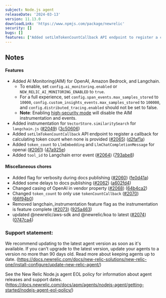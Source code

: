 ```yaml
---
subject: Node.js agent
releaseDate: '2024-03-13'
version: 11.13.0
downloadLink: 'https://www.npmjs.com/package/newrelic'
security: []
bugs: []
features: ["Added setLlmTokenCountCallback API endpoint to register a callback for calculating token count when none is provided","Added tool_id to langchain error event","Added instrumentation for VectorStore.similaritySearch for langchain.js","Added token_count to LlmEmbedding and LlmChatCompletionMessage for openai"]
---
```


## Notes

#### Features

* Added AI Monitoring(AIM) for <DNT>OpenAI</DNT>, <DNT>Amazon Bedrock</DNT>, and <DNT>Langchain</DNT>.
  * To enable, set `config.ai_monitoring.enabled` or `NEW_RELIC_AI_MONITORING_ENABLED` to `true`.
  * For a full experience, set `config.span_events.max_samples_stored` to `10000`, `config.custom_insights_events.max_samples_stored` to `100000`, and `config.distributed_tracing.enabled` should not be set to false.
  * **Note**: Enabling [high-security mode](https://docs.newrelic.com/docs/apm/agents/manage-apm-agents/configuration/high-security-mode/) will disable the AIM instrumentation and events. 
* Added instrumentation for `VectorStore.similaritySearch` for `langchain.js` ([#2049](https://github.com/newrelic/node-newrelic/pull/2049)) ([3c50606](https://github.com/newrelic/node-newrelic/commit/3c50606a57a8dc18c91fe36e3b180bafd15a4cbc))
* Added `setLlmTokenCountCallback` API endpoint to register a callback for calculating token count when none is provided ([#2065](https://github.com/newrelic/node-newrelic/pull/2065)) ([d2faf1a](https://github.com/newrelic/node-newrelic/commit/d2faf1a4942aacefd8b92e0bc2dc11bd8b687328))
* Added `token_count` to `LlmEmbedding` and `LlmChatCompletionMessage` for openai ([#2061](https://github.com/newrelic/node-newrelic/pull/2061)) ([47a925e](https://github.com/newrelic/node-newrelic/commit/47a925eccce8e5b5d682b46277bbef5191f8b553))
* Added `tool_id` to Langchain error event ([#2064](https://github.com/newrelic/node-newrelic/pull/2064)) ([793abe8](https://github.com/newrelic/node-newrelic/commit/793abe8c9854b80fb1cf42f839a7db6a646cdc0b))

#### Miscellaneous chores

* Added flag for verbosity during docs publishing ([#2060](https://github.com/newrelic/node-newrelic/pull/2060)) ([fe0d41a](https://github.com/newrelic/node-newrelic/commit/fe0d41a86cba8da6173f5935e61c62b7dca75344))
* Added some delays to docs publishing ([#2062](https://github.com/newrelic/node-newrelic/pull/2062)) ([a602fd4](https://github.com/newrelic/node-newrelic/commit/a602fd48e929437e4bc933c4ce276989013c53f1))
* Changed casing of OpenAI in vendor property ([#2068](https://github.com/newrelic/node-newrelic/pull/2068)) ([64b4ca2](https://github.com/newrelic/node-newrelic/commit/64b4ca2750c9de8d9028fef515c15019e358a5d9))
* Changed `token_count` to only use `tokenCountCallback` ([#2070](https://github.com/newrelic/node-newrelic/pull/2070)) ([66f94b0](https://github.com/newrelic/node-newrelic/commit/66f94b05aa7018af6fa1db1d2d87de9013f23a5b))
* Removed langchain_instrumentation feature flag as the instrumentation is feature complete ([#2073](https://github.com/newrelic/node-newrelic/pull/2073)) ([925a463](https://github.com/newrelic/node-newrelic/commit/925a463c708b29c78567aecf78ac89ac226b7995))
* updated @newrelic/aws-sdk and @newrelic/koa to latest ([#2074](https://github.com/newrelic/node-newrelic/pull/2074)) ([0747ca4](https://github.com/newrelic/node-newrelic/commit/0747ca4f0f6615e1fbfcc734a36059960facf23e))


### Support statement:

We recommend updating to the latest agent version as soon as it's available. If you can't upgrade to the latest version, update your agents to a version no more than 90 days old. Read more about keeping agents up to date. (https://docs.newrelic.com/docs/new-relic-solutions/new-relic-one/install-configure/update-new-relic-agent/)

See the New Relic Node.js agent EOL policy for information about agent releases and support dates. (https://docs.newrelic.com/docs/apm/agents/nodejs-agent/getting-started/nodejs-agent-eol-policy/)